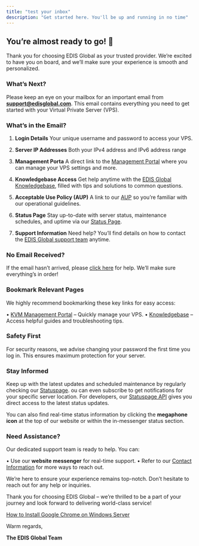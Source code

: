 ```yaml
---
title: "test your inbox"
description: "Get started here. You'll be up and running in no time"
---
```


## You’re almost ready to go! 🚀

Thank you for choosing EDIS Global as your trusted provider. We’re excited to have you on board, and we’ll make sure your experience is smooth and personalized.

### What’s Next?

Please keep an eye on your mailbox for an important email from  [**support@edisglobal.com**](mailto:support@edisglobal.com). This email contains everything you need to get started with your Virtual Private Server (VPS).

### What’s in the Email?

1. **Login Details**
   Your unique username and password to access your VPS.

2. **Server IP Addresses**
   Both your IPv4 address and IPv6 address range

3. **Management Porta**
   A direct link to the <a href="https://manage.edisglobal.com/clientarea.php" target="_blank">Management Portal</a> where you can manage your VPS settings and more.

4. **Knowledgebase Access**
   Get help anytime with the <a href="https://docs.edisglobal.com" target="_blank">EDIS Global Knowledgebase</a>, filled with tips and solutions to common questions.

5. **Acceptable Use Policy (AUP)**
   A link to our <a href="https://docs.edisglobal.com/acceptable-use-policy" target="_blank">AUP</a> so you’re familiar with our operational guidelines.

6. **Status Page**
   Stay up-to-date with server status, maintenance schedules, and uptime via our <a href="https://status.edis.global" target="_blank">Status Page</a>.

7. **Support Information**
   Need help? You’ll find details on how to contact the <a href="https://www.edisglobal.com/contact" target="_blank">EDIS Global support team</a> anytime.

### **No Email Received?**

If the email hasn’t arrived, please [click here](https://docs.edisglobal.com/email-with-password-not-received-solution) for help. We’ll make sure everything’s in order!

### **Bookmark Relevant Pages**

We highly recommend bookmarking these key links for easy access:

&#x9;•	<a href="https://manage.edis.at/whmcs/clientarea.php" target="_blank">KVM Management Portal</a> – Quickly manage your VPS.
&#x9;•	<a href="https://docs.edisglobal.com" target="_blank">Knowledgebase</a> – Access helpful guides and troubleshooting tips.

### **Safety First**

For security reasons, we advise changing your password the first time you log in. This ensures maximum protection for your server.

### **Stay Informed**

Keep up with the latest updates and scheduled maintenance by regularly checking our <a href="https://status.edis.global" target="_blank">Statuspage</a>. ou can even subscribe to get notifications for your specific server location. For developers, our <a href="https://status.edis.global/api" target="_blank">Statuspage API</a> gives you direct access to the latest status updates.

You can also find real-time status information by clicking the **megaphone icon** at the top of our website or within the in-messenger status section.

### **Need Assistance?**

Our dedicated support team is ready to help. You can:

&#x9;•	Use our **website messenger** for real-time support.
&#x9;•	Refer to our [Contact Information](https://www.edisglobal.com/contact) for more ways to reach out.

We’re here to ensure your experience remains top-notch. Don’t hesitate to reach out for any help or inquiries.

Thank you for choosing EDIS Global – we’re thrilled to be a part of your journey and look forward to delivering world-class service!

[How to Install Google Chrome on Windows Server](docId:6VkhzhZ_gamYGs_91iqBJ)&#x20;

Warm regards,

**The EDIS Global Team**